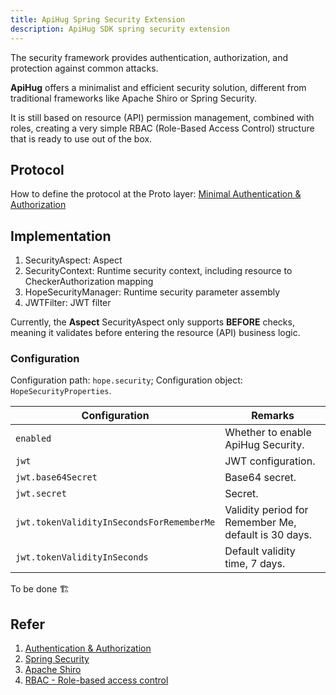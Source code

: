 ```yaml
---
title: ApiHug Spring Security Extension
description: ApiHug SDK spring security extension
---
```



The security framework provides authentication, authorization, and protection against common attacks.

**ApiHug** offers a minimalist and efficient security solution, different from traditional frameworks like Apache Shiro or Spring Security.

It is still based on resource (API) permission management, combined with roles, creating a very simple RBAC (Role-Based Access Control) structure that is ready to use out of the box.

## Protocol

How to define the protocol at the Proto layer: [Minimal Authentication & Authorization](/docs/framework/widget/authority)

## Implementation

1. SecurityAspect: Aspect
2. SecurityContext: Runtime security context, including resource to CheckerAuthorization mapping
3. HopeSecurityManager: Runtime security parameter assembly
4. JWTFilter: JWT filter

Currently, the **Aspect** SecurityAspect only supports **BEFORE** checks, meaning it validates before entering the resource (API) business logic.

### Configuration

Configuration path: `hope.security`; Configuration object: `HopeSecurityProperties`.

| Configuration                             | Remarks                                              |
|-------------------------------------------|------------------------------------------------------|
| `enabled`                                 | Whether to enable ApiHug Security.                   |
| `jwt`                                     | JWT configuration.                                   |
| `jwt.base64Secret`                        | Base64 secret.                                       |
| `jwt.secret`                              | Secret.                                              |
| `jwt.tokenValidityInSecondsForRememberMe` | Validity period for Remember Me, default is 30 days. |
| `jwt.tokenValidityInSeconds`              | Default validity time, 7 days.                       |


<TipInfo>To be done 🏗️</TipInfo>

## Refer

1. [Authentication & Authorization](/docs/framework/widget/authority)
2. [Spring Security](https://docs.spring.io/spring-security/reference/index.html)
3. [Apache Shiro](https://shiro.apache.org/)
4. [RBAC - Role-based access control](https://en.wikipedia.org/wiki/Role-based_access_control)
